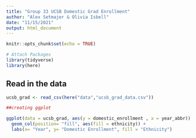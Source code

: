 ```yaml
---
title: "Group 33 UCSB Domestic Grad Enrollment"
author: "Alex Setmajer & Olivia Isbell"
date: "11/15/2021"
output: html_document
---
```


```r
knitr::opts_chunk$set(echo = TRUE)

# Attach Packages
library(tidyverse)
library(here)
```

## Read in the data

```r
ucsb_grad <- read_csv(here("data","ucsb_grad_data.csv"))
```
```r
##creating ggplot 

ggplot(data = ucsb_grad, aes(y = domestic_enrollment , x = year_abbr)) + 
  geom_col(position= "fill", aes(fill = ethnicity)) + 
  labs(x= "Year", y= "Domestic Enrollment", fill = "Ethnicity")
```

